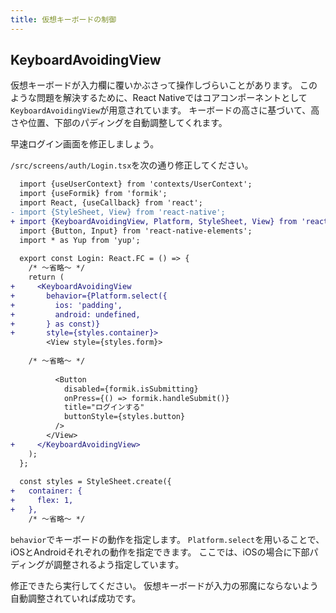 ```yaml
---
title: 仮想キーボードの制御
---
```


## KeyboardAvoidingView

仮想キーボードが入力欄に覆いかぶさって操作しづらいことがあります。
このような問題を解決するために、React Nativeではコアコンポーネントとして`KeyboardAvoidingView`が用意されています。
キーボードの高さに基づいて、高さや位置、下部のパディングを自動調整してくれます。

早速ログイン画面を修正しましょう。

`/src/screens/auth/Login.tsx`を次の通り修正してください。

```diff title="/src/screens/auth/Login.tsx"
  import {useUserContext} from 'contexts/UserContext';
  import {useFormik} from 'formik';
  import React, {useCallback} from 'react';
- import {StyleSheet, View} from 'react-native';
+ import {KeyboardAvoidingView, Platform, StyleSheet, View} from 'react-native';
  import {Button, Input} from 'react-native-elements';
  import * as Yup from 'yup';
  
  export const Login: React.FC = () => {
    /* ～省略～ */
    return (
+     <KeyboardAvoidingView
+       behavior={Platform.select({
+         ios: 'padding',
+         android: undefined,
+       } as const)}
+       style={styles.container}>
        <View style={styles.form}>
  
    /* ～省略～ */
  
          <Button
            disabled={formik.isSubmitting}
            onPress={() => formik.handleSubmit()}
            title="ログインする"
            buttonStyle={styles.button}
          />
        </View>
+     </KeyboardAvoidingView>
    );
  };
  
  const styles = StyleSheet.create({
+   container: {
+     flex: 1,
+   },
    /* ～省略～ */
```

`behavior`でキーボードの動作を指定します。
`Platform.select`を用いることで、iOSとAndroidそれぞれの動作を指定できます。
ここでは、iOSの場合に下部パディングが調整されるよう指定しています。

修正できたら実行してください。
仮想キーボードが入力の邪魔にならないよう自動調整されていれば成功です。
